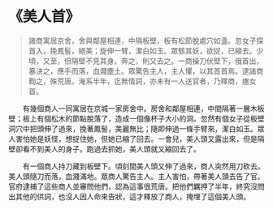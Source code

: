 # 《美人首》

> 諸商寓居京舍，舍與鄰屋相連，中隔板壁，板有松節脫處穴如盞。忽女子探首入，挽鳳髻，絕美；旋伸一臂，潔白如玉。眾駭其妖，欲捉，已縮去。少頃，又至，但隔壁不見其身。奔之，則又去之。一商操刀伏壁下，俄首出，暴決之，應手而落，血濺塵土。眾驚告主人，主人懼，以其首首焉。逮諸商鞫之，殊荒唐。淹系半年，迄無情詞，亦未有一人送官者，乃釋商，瘞女首。

&emsp;&emsp;有幾個商人一同寓居在京城一家房舍中。房舍和鄰屋相連，中間隔著一層木板壁；板上有個松木的節點脫落了，造成一個像杯子大小的洞。忽然有個女子從板壁洞穴中把頭伸了過來，挽著鳳髻，美麗無比；隨即伸過一條手臂來，潔白如玉。眾人害怕她是妖怪，想捉住她，但她已縮了回去。一會兒，美人頭又露出來，但是隔壁卻看不到美人的身子。跑過去抓她，美人頭就又縮回去了。

&emsp;&emsp;有一個商人持刀藏到板壁下。頃刻間美人頭又伸了過來，商人突然用刀砍去。美人頭隨刀而落，血濺滿地。眾商人驚告主人。主人害怕，帶著美人頭去告了官。官府逮捕了這些商人並審問他們，認為這事很荒唐。把他們羈押了半年，終究沒問出其他的供詞，也沒人因人命來告狀，這才釋放了商人，掩埋了這個美人頭。
